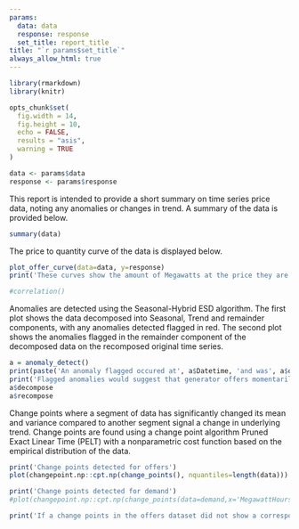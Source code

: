 ```yaml
---
params:
  data: data
  response: response
  set_title: report_title
title: "`r params$set_title`"
always_allow_html: true
---
```

  
```r
library(rmarkdown)
library(knitr)

opts_chunk$set(
  fig.width = 14,
  fig.height = 10,
  echo = FALSE,
  results = "asis",
  warning = TRUE
)

data <- params$data
response <- params$response
```

This report is intended to provide a short summary on time series price data, noting any anomalies or changes in trend.
A summary of the data is provided below.

```r
summary(data)
```

The price to quantity curve of the data is displayed below. 

```r
plot_offer_curve(data=data, y=response)
print('These curves show the amount of Megawatts at the price they are offered in at. The curves steepen as the generators shift from trying to get their offers in at below marginal price (the price of the last Megawatt the system operator accepts) so their generation becomes dispatch to trying to get a price they are satisfied selling their generation at.')
```

```r
#correlation()
```

Anomalies are detected using the Seasonal-Hybrid ESD algorithm. The first plot shows the data decomposed into Seasonal, Trend and remainder components, with any anomalies detected flagged in red. The second plot shows the anomalies flagged in the remainder component of the decomposed data on the recomposed original time series. 

```r
a = anomaly_detect()
print(paste('An anomaly flagged occured at', a$Datetime, 'and was', a$observed))
print('Flagged anomalies would suggest that generator offers momentarily deviated from market conditions, suggesting either an unexpected event such as a line outage or a generator was pricing outside of norm for non market related reasons.')
a$decompose
a$recompose
```

Change points where a segment of data has significantly changed its mean and variance compared to another segment signal a change in underlying trend. Change points are found using a change point algorithm Pruned Exact Linear Time (PELT) with a nonparametric cost function based on the empirical distribution of the data. 

```r
print('Change points detected for offers')
plot(changepoint.np::cpt.np(change_points(), nquantiles=length(data)))

print('Change points detected for demand')
#plot(changepoint.np::cpt.np(change_points(data=demand,x='MegawattHours', group='TradingDate'), nquantiles=length(data)))

print('If a change points in the offers dataset did not show a corresponding change point in the demand dataset that would suggest that the change in trend in the offers dataset was not caused by a change in trend in market condition and may be a result of a generator using unreasonable market power or being anticompetitive. Would need further comparisons against other market factors for more evidence.') 
```
